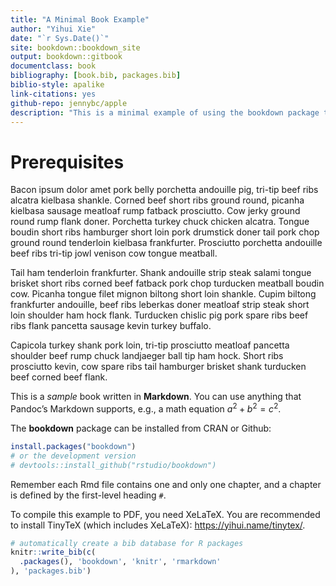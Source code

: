 ```yaml
--- 
title: "A Minimal Book Example"
author: "Yihui Xie"
date: "`r Sys.Date()`"
site: bookdown::bookdown_site
output: bookdown::gitbook
documentclass: book
bibliography: [book.bib, packages.bib]
biblio-style: apalike
link-citations: yes
github-repo: jennybc/apple
description: "This is a minimal example of using the bookdown package to write a book. The output format for this example is bookdown::gitbook."
---
```


# Prerequisites

Bacon ipsum dolor amet pork belly porchetta andouille pig, tri-tip beef ribs alcatra kielbasa shankle. Corned beef short ribs ground round, picanha kielbasa sausage meatloaf rump fatback prosciutto. Cow jerky ground round rump flank doner. Porchetta turkey chuck chicken alcatra. Tongue boudin short ribs hamburger short loin pork drumstick doner tail pork chop ground round tenderloin kielbasa frankfurter. Prosciutto porchetta andouille beef ribs tri-tip jowl venison cow tongue meatball.

Tail ham tenderloin frankfurter. Shank andouille strip steak salami tongue brisket short ribs corned beef fatback pork chop turducken meatball boudin cow. Picanha tongue filet mignon biltong short loin shankle. Cupim biltong frankfurter andouille, beef ribs leberkas doner meatloaf strip steak short loin shoulder ham hock flank. Turducken chislic pig pork spare ribs beef ribs flank pancetta sausage kevin turkey buffalo.

Capicola turkey shank pork loin, tri-tip prosciutto meatloaf pancetta shoulder beef rump chuck landjaeger ball tip ham hock. Short ribs prosciutto kevin, cow spare ribs tail hamburger brisket shank turducken beef corned beef flank. 

This is a _sample_ book written in **Markdown**. You can use anything that Pandoc's Markdown supports, e.g., a math equation $a^2 + b^2 = c^2$.

The **bookdown** package can be installed from CRAN or Github:

```r
install.packages("bookdown")
# or the development version
# devtools::install_github("rstudio/bookdown")
```

Remember each Rmd file contains one and only one chapter, and a chapter is defined by the first-level heading `#`.

To compile this example to PDF, you need XeLaTeX. You are recommended to install TinyTeX (which includes XeLaTeX): <https://yihui.name/tinytex/>.

```r
# automatically create a bib database for R packages
knitr::write_bib(c(
  .packages(), 'bookdown', 'knitr', 'rmarkdown'
), 'packages.bib')
```
